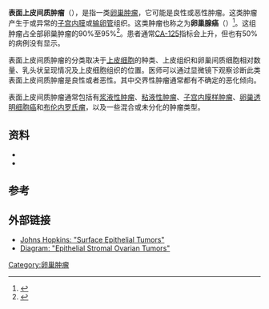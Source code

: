 {{medical}}
{{Infobox disease |
  Name           = 表面上皮间质肿瘤 |
  ICD10          = {{ICD10|C|56||c|51}}, {{ICD10|D|27||d|10}} |
  ICD9           = {{ICD9|183}}, {{ICD9|220}} |
  ICDO           = |
  Image          = Brenner tumour high mag cropped.jpg|
  Caption        = 高度显微镜下的[[布伦内罗氏瘤|布伦内罗氏瘤]]，是一类表面上皮间质肿瘤|
  OMIM           = |
  MedlinePlus    = |
  eMedicineSubj  = |
  eMedicineTopic = |
  DiseasesDB     = |
}}
'''表面上皮间质肿瘤'''（{{lang-en|Surface epithelial-stromal tumor}}），是指一类[[卵巢癌|卵巢肿瘤]]，它可能是良性或恶性肿瘤。这类肿瘤产生于{{link-en|卵巢表面上皮|ovarian surface epithelium}}或异常的[[子宫内膜|子宫内膜]]或[[输卵管|输卵管]]组织。这类肿瘤也称之为'''卵巢腺癌'''（{{lang-en|ovarian adenocarcinom}}）<ref name=SEER6215ch16>{{Cite book
|contribution=Chapter 16: Cancers of the Ovary
|first=Carol L.
|last=Kosary
|pages=133–144
|publisher=National Cancer Institute
|title=SEER Survival Monograph: Cancer Survival Among Adults: US SEER Program, 1988-2001, Patient and Tumor Characteristics
|editor1-last=Baguio
|editor1-first=RNL
|editor2-last=Young
|editor2-first=JL
|editor3-last=Keel
|editor3-first=GE
|editor4-last=Eisner
|editor4-first=MP
|editor5-last=Lin
|editor5-first=YD
|editor6-last=Horner
|editor6-first=M-J
|series=SEER Program
|volume=NIH Pub. No. 07-6215
|place=Bethesda, MD
|year=2007
|chapterurl=http://seer.cancer.gov/publications/survival/surv_ovary.pdf
|url=http://seer.cancer.gov/publications/survival/
|access-date=2014-01-29
|archive-date=2013-10-10
|archive-url=https://web.archive.org/web/20131010123756/http://seer.cancer.gov/publications/survival/
|dead-url=no
}}</ref>。这组肿瘤占全部卵巢肿瘤的90%至95%<ref>{{cite book |author=Bradshaw, Karen D.; Schorge, John O.; Schaffer, Joseph; Lisa M. Halvorson; Hoffman, Barbara G. |title=Williams' Gynecology |publisher=McGraw-Hill Professional |location= |year=2008 |pages= |isbn=0-07-147257-6 |oclc= |doi= |accessdate=}}</ref>。患者通常[[CA-125|CA-125]]指标会上升，但也有50%的病例没有显示。

表面上皮间质肿瘤的分类取决于[[上皮细胞|上皮细胞]]的种类、上皮组织和卵巢间质细胞相对数量、乳头状呈现情况及上皮细胞组织的位置。医师可以通过显微镜下观察诊断此类表面上皮间质肿瘤是良性或者恶性。其中交界性肿瘤通常都有不确定的恶化倾向。

表面上皮间质肿瘤通常包括有[[浆液性肿瘤|浆液性肿瘤]]、[[粘液性肿瘤|粘液性肿瘤]]、[[子宫内膜样肿瘤|子宫内膜样肿瘤]]、[[卵巢透明细胞癌|卵巢透明细胞癌]]和[[布伦内罗氏瘤|布伦内罗氏瘤]]，以及一些混合或未分化的肿瘤类型。

==资料==
*{{cite book |author=Braunwald, Eugene |title=[[Harrison's_principles_of_internal_medicine|Harrison's principles of internal medicine]] |publisher=McGraw-Hill |location=New York |year=2001 |isbn=0-07-913686-9 |edition=15th}}
*{{cite book |author=Haber, Meryl H. |title=Differential diagnosis in surgical pathology |url=https://archive.org/details/differentialdiag0000unse_u8j8 |publisher=W.B. Saunders |location=Philadelphia |year=2002 |isbn=0-7216-9053-X }}<!-- 5. Female Genital Tract / Odile David, Joann Yocom and Pincas Bitterman -->

==参考==
{{Reflist}}

==外部链接==
* [http://ovariancancer.jhmi.edu/epithelial.cfm Johns Hopkins: "Surface Epithelial Tumors"] {{Wayback|url=http://ovariancancer.jhmi.edu/epithelial.cfm |date=20200219164734 }}
* [http://www.netterimages.com/image/3561.htm Diagram: "Epithelial Stromal Ovarian Tumors"] {{Wayback|url=http://www.netterimages.com/image/3561.htm |date=20140202173723 }}

{{女性生殖道肿瘤}}

[[Category:卵巢肿瘤|Category:卵巢肿瘤]]